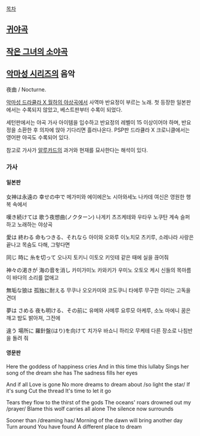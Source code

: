 [[목차]]

== [[귀야곡]] ==

== [[작은 그녀의 소야곡]] ==

== [[악마성 시리즈]]의 음악 ==
{{{#!html
<iframe width="560" height="315" src="//www.youtube.com/embed/x4d9XYHq4-0" frameborder="0" allowfullscreen></iframe>
}}}
{{{#!html
<iframe width="560" height="315" src="//www.youtube.com/embed/wRAbUE1wSg4" frameborder="0" allowfullscreen></iframe>
}}}
夜曲 / Nocturne.

[[악마성 드라큘라 X 월하의 야상곡]]에서 사역마 반요정이 부르는 노래. 첫 등장한 일본판에서는 수록되지 않았고, 베스트판부터 수록이 되었다.

세턴판에서는 야곡 가사 아이템을 입수하고 반요정의 레벨이 15 이상이어야 하며, 반요정을 소환한 후 의자에 앉아 기다리면 흘러나온다. PSP판 드라큘라 X 크로니클에서는 영어판 야곡도 수록되어 있다.

참고로 가사가 [[아드리안 파렌하이츠 체페슈|알루카드]]의 과거와 현재를 묘사한다는 해석이 있다.
 
=== 가사 ===
==== 일본판 ====
女神は永遠の 幸せの中で
메가미와 에이에은노 시아와세노 나카데
여신은 영원한 행복 속에서

嘆き続けては 歌う夜想曲(ノクターン)
나게키 츠즈케테와 우타우 노쿠탄 
계속 슬퍼하고 노래하는 야상곡

愛は 終わる 命もつきる、それなら
아이와 오와루 이노치모 츠키루, 소레나라 
사랑은 끝나고 목숨도 다해, 그렇다면 

同じ 時に 糸を切って
오나지 토키니 이토오 키잇테 
같은 때에 실을 끊어줘



神々の渇きが 海の音を消し
카미가미노 카와키가 우미노 오토오 케시 
신들의 목마름이 바다의 소리를 없애고 

無垢な狼は 孤独に耐える
무쿠나 오오카미와 코도쿠니 타에루 
무구한 이리는 고독을 견뎌

夢は さめる 夜も明ける、その前に
유메와 사메루 요루모 아케루, 소노 마에니 
꿈은 깨고 밤도 밝아져, 그전에 

違う 場所に 羅針盤(はり)を向けて
치가우 바쇼니 하리오 무케테 
다른 장소로 나침반을 돌려 줘

==== 영문판 ====
Here the goddess of happiness cries
And in this time this lullaby
Sings her song of the dream she has
The sadness fills her eyes

And if all
Love is gone
No more dreams to dream about /so light the star/
If it's sung
Cut the thread
It's time to let it go

Tears they flow to the thirst of the gods
The oceans' roars drowned out my /prayer/
Blame this wolf carries all alone
The silence now surrounds

Sooner than /dreaming has/
Morning of the dawn will bring another day
Turn around
You have found
A different place to dream
